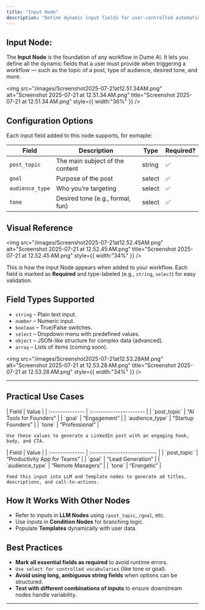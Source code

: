 ```yaml
---
title: "Input Node"
description: "Define dynamic input fields for user-controlled automation with validation, structure, and reusability."
---
```


## Input Node:

The **Input Node** is the foundation of any workflow in Dume AI. It lets you define all the dynamic fields that a user must provide when triggering a workflow — such as the topic of a post, type of audience, desired tone, and more.

<img
  src="/images/Screenshot2025-07-21at12.51.34AM.png"
  alt="Screenshot 2025-07-21 at 12.51.34 AM.png"
  title="Screenshot 2025-07-21 at 12.51.34 AM.png"
  style={{ width:"36%" }}
/>

## Configuration Options

Each input field added to this node supports, for exmaple:

| Field           | Description                      | Type   | Required? |
| --------------- | -------------------------------- | ------ | --------- |
| `post_topic`    | The main subject of the content  | string | ✅         |
| `goal`          | Purpose of the post              | select | ✅         |
| `audience_type` | Who you’re targeting             | select | ✅         |
| `tone`          | Desired tone (e.g., formal, fun) | select | ✅         |

## Visual Reference

<img
  src="/images/Screenshot2025-07-21at12.52.45AM.png"
  alt="Screenshot 2025-07-21 at 12.52.45 AM.png"
  title="Screenshot 2025-07-21 at 12.52.45 AM.png"
  style={{ width:"34%" }}
/>

This is how the Input Node appears when added to your workflow. Each field is marked as **Required** and type-labeled (e.g., `string`, `select`) for easy validation.

## Field Types Supported

- `string` – Plain text input.
- `number` – Numeric input.
- `boolean` – True/False switches.
- `select` – Dropdown menu with predefined values.
- `object` – JSON-like structure for complex data (advanced).
- `array` – Lists of items (coming soon).

<img
  src="/images/Screenshot2025-07-21at12.53.28AM.png"
  alt="Screenshot 2025-07-21 at 12.53.28 AM.png"
  title="Screenshot 2025-07-21 at 12.53.28 AM.png"
  style={{ width:"34%" }}
/>

---

## Practical Use Cases

<CardGroup cols={2}>
  <Card title="Social Media Post Generator" icon="sparkles">
    | Field           | Value                   |
    | :-------------- | :---------------------- |
    | `post_topic`    | “AI Tools for Founders” |
    | `goal`          | “Engagement”            |
    | `audience_type` | “Startup Founders”      |
    | `tone`          | “Professional”          |

    Use these values to generate a LinkedIn post with an engaging hook, body, and CTA.
  </Card>
  <Card title="Ad Copy Generator" icon="sparkles">
    | Field           | Value                        |
    | :-------------- | :--------------------------- |
    | `post_topic`    | “Productivity App for Teams” |
    | `goal`          | “Lead Generation”            |
    | `audience_type` | “Remote Managers”            |
    | `tone`          | “Energetic”                  |

    Feed this input into LLM and Template nodes to generate ad titles, descriptions, and call-to-actions.
  </Card>
</CardGroup>

## How It Works With Other Nodes

- Refer to inputs in **LLM Nodes** using `/post_topic`, `/goal`, etc.
- Use inputs in **Condition Nodes** for branching logic.
- Populate **Templates** dynamically with user data.

## Best Practices

- **Mark all essential fields as required** to avoid runtime errors.
- `Use select for controlled vocabularies` (like tone or goal).
- **Avoid using long, ambiguous string fields** when options can be structured.
- **Test with different combinations of inputs** to ensure downstream nodes handle variability.

---